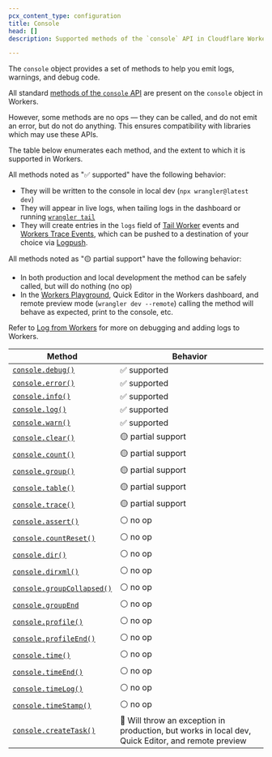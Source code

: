 ```yaml
---
pcx_content_type: configuration
title: Console
head: []
description: Supported methods of the `console` API in Cloudflare Workers

---
```


The `console` object provides a set of methods to help you emit logs, warnings, and debug code.

All standard [methods of the `console` API](https://developer.mozilla.org/en-US/docs/Web/API/console) are present on the `console` object in Workers.

However, some methods are no ops — they can be called, and do not emit an error, but do not do anything. This ensures compatibility with libraries which may use these APIs.

The table below enumerates each method, and the extent to which it is supported in Workers.

All methods noted as "✅ supported" have the following behavior:

* They will be written to the console in local dev (`npx wrangler@latest dev`)
* They will appear in live logs, when tailing logs in the dashboard or running [`wrangler tail`](https://developers.cloudflare.com/workers/observability/log-from-workers/#use-wrangler-tail)
* They will create entries in the `logs` field of [Tail Worker](https://developers.cloudflare.com/workers/observability/tail-workers/) events and [Workers Trace Events](https://developers.cloudflare.com/logs/logpush/logpush-job/datasets/account/workers_trace_events/), which can be pushed to a destination of your choice via [Logpush](https://developers.cloudflare.com/workers/observability/logpush/).

All methods noted as "🟡 partial support" have the following behavior:

* In both production and local development the method can be safely called, but will do nothing (no op)
* In the [Workers Playground](https://workers.cloudflare.com/playground), Quick Editor in the Workers dashboard, and remote preview mode (`wrangler dev --remote`) calling the method will behave as expected, print to the console, etc.

Refer to [Log from Workers](https://developers.cloudflare.com/workers/observability/log-from-workers/) for more on debugging and adding logs to Workers.

| Method                                                                                                         | Behavior                                                                                           |
| -------------------------------------------------------------------------------------------------------------- | -------------------------------------------------------------------------------------------------- |
| [`console.debug()`](https://developer.mozilla.org/en-US/docs/Web/API/console/debug_static)                     | ✅ supported                                                                                        |
| [`console.error()`](https://developer.mozilla.org/en-US/docs/Web/API/console/error_static)                     | ✅ supported                                                                                        |
| [`console.info()`](https://developer.mozilla.org/en-US/docs/Web/API/console/info_static)                       | ✅ supported                                                                                        |
| [`console.log()`](https://developer.mozilla.org/en-US/docs/Web/API/console/log_static)                         | ✅ supported                                                                                        |
| [`console.warn()`](https://developer.mozilla.org/en-US/docs/Web/API/console/warn_static)                       | ✅ supported                                                                                        |
| [`console.clear()`](https://developer.mozilla.org/en-US/docs/Web/API/console/clear_static)                     | 🟡 partial support                                                                                 |
| [`console.count()`](https://developer.mozilla.org/en-US/docs/Web/API/console/count_static)                     | 🟡 partial support                                                                                 |
| [`console.group()`](https://developer.mozilla.org/en-US/docs/Web/API/console/group_static)                     | 🟡 partial support                                                                                 |
| [`console.table()`](https://developer.mozilla.org/en-US/docs/Web/API/console/table_static)                     | 🟡 partial support                                                                                 |
| [`console.trace()`](https://developer.mozilla.org/en-US/docs/Web/API/console/trace_static)                     | 🟡 partial support                                                                                 |
| [`console.assert()`](https://developer.mozilla.org/en-US/docs/Web/API/console/assert_static)                   | ⚪ no op                                                                                            |
| [`console.countReset()`](https://developer.mozilla.org/en-US/docs/Web/API/console/countreset_static)           | ⚪ no op                                                                                            |
| [`console.dir()`](https://developer.mozilla.org/en-US/docs/Web/API/console/dir_static)                         | ⚪ no op                                                                                            |
| [`console.dirxml()`](https://developer.mozilla.org/en-US/docs/Web/API/console/dirxml_static)                   | ⚪ no op                                                                                            |
| [`console.groupCollapsed()`](https://developer.mozilla.org/en-US/docs/Web/API/console/groupcollapsed_static)   | ⚪ no op                                                                                            |
| [`console.groupEnd`](https://developer.mozilla.org/en-US/docs/Web/API/console/groupend_static)                 | ⚪ no op                                                                                            |
| [`console.profile()`](https://developer.mozilla.org/en-US/docs/Web/API/console/profile_static)                 | ⚪ no op                                                                                            |
| [`console.profileEnd()`](https://developer.mozilla.org/en-US/docs/Web/API/console/profileend_static)           | ⚪ no op                                                                                            |
| [`console.time()`](https://developer.mozilla.org/en-US/docs/Web/API/console/time_static)                       | ⚪ no op                                                                                            |
| [`console.timeEnd()`](https://developer.mozilla.org/en-US/docs/Web/API/console/timeend_static)                 | ⚪ no op                                                                                            |
| [`console.timeLog()`](https://developer.mozilla.org/en-US/docs/Web/API/console/timelog_static)                 | ⚪ no op                                                                                            |
| [`console.timeStamp()`](https://developer.mozilla.org/en-US/docs/Web/API/console/timestamp_static)             | ⚪ no op                                                                                            |
| [`console.createTask()`](https://developer.chrome.com/blog/devtools-modern-web-debugging/#linked-stack-traces) | 🔴 Will throw an exception in production, but works in local dev, Quick Editor, and remote preview |
